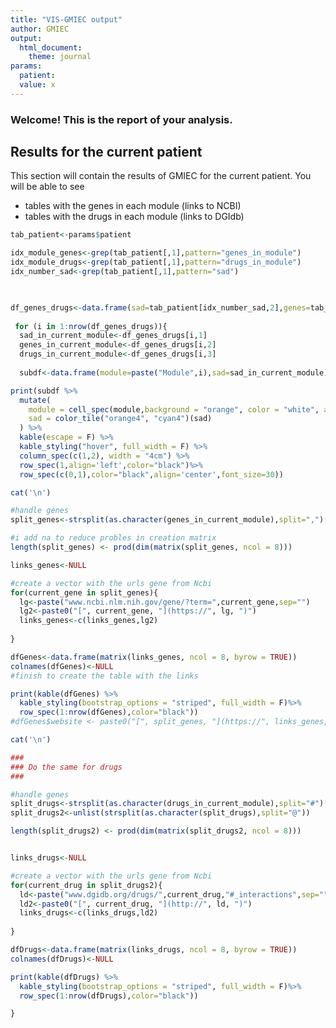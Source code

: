 ```yaml
---
title: "VIS-GMIEC output"
author: GMIEC
output: 
  html_document:
    theme: journal
params:
  patient: 
  value: x
---
```

  
### Welcome! This is the report of your analysis.
  
## Results for the current patient
This section will contain the results of GMIEC for the current patient.
You will be able to see

- tables with the genes in each module (links to NCBI)
- tables with the drugs in each module (links to DGIdb)

```r


tab_patient<-params$patient

idx_module_genes<-grep(tab_patient[,1],pattern="genes_in_module")
idx_module_drugs<-grep(tab_patient[,1],pattern="drugs_in_module")
idx_number_sad<-grep(tab_patient[,1],pattern="sad")


  
df_genes_drugs<-data.frame(sad=tab_patient[idx_number_sad,2],genes=tab_patient[idx_module_genes,2],drugs=tab_patient[idx_module_drugs,2])
  
 for (i in 1:nrow(df_genes_drugs)){
  sad_in_current_module<-df_genes_drugs[i,1]
  genes_in_current_module<-df_genes_drugs[i,2]
  drugs_in_current_module<-df_genes_drugs[i,3]
  
  subdf<-data.frame(module=paste("Module",i),sad=sad_in_current_module)

print(subdf %>%
  mutate(
    module = cell_spec(module,background = "orange", color = "white", align = "center"),
    sad = color_tile("orange4", "cyan4")(sad) 
  ) %>%
  kable(escape = F) %>%
  kable_styling("hover", full_width = F) %>%
  column_spec(c(1,2), width = "4cm") %>%
  row_spec(1,align='left',color="black")%>%
  row_spec(c(0,1),color="black",align='center',font_size=30))

cat('\n')

#handle genes
split_genes<-strsplit(as.character(genes_in_current_module),split=",")[[1]]

#i add na to reduce probles in creation matrix
length(split_genes) <- prod(dim(matrix(split_genes, ncol = 8)))

links_genes<-NULL

#create a vector with the urls gene from Ncbi
for(current_gene in split_genes){
  lg<-paste("www.ncbi.nlm.nih.gov/gene/?term=",current_gene,sep="")
  lg2<-paste0("[", current_gene, "](https://", lg, ")")
  links_genes<-c(links_genes,lg2)
  
}

dfGenes<-data.frame(matrix(links_genes, ncol = 8, byrow = TRUE))
colnames(dfGenes)<-NULL
#finish to create the table with the links

print(kable(dfGenes) %>%
  kable_styling(bootstrap_options = "striped", full_width = F)%>%
  row_spec(1:nrow(dfGenes),color="black"))
#dfGenes$website <- paste0("[", split_genes, "](https://", links_genes, ")")

cat('\n')

###
### Do the same for drugs
###

#handle genes
split_drugs<-strsplit(as.character(drugs_in_current_module),split="#")[[1]]
split_drugs2<-unlist(strsplit(as.character(split_drugs),split="@"))

length(split_drugs2) <- prod(dim(matrix(split_drugs2, ncol = 8)))


links_drugs<-NULL

#create a vector with the urls gene from Ncbi
for(current_drug in split_drugs2){
  ld<-paste("www.dgidb.org/drugs/",current_drug,"#_interactions",sep="")
  ld2<-paste0("[", current_drug, "](http://", ld, ")")
  links_drugs<-c(links_drugs,ld2)
  
}

dfDrugs<-data.frame(matrix(links_drugs, ncol = 8, byrow = TRUE))
colnames(dfDrugs)<-NULL

print(kable(dfDrugs) %>%
  kable_styling(bootstrap_options = "striped", full_width = F)%>%
  row_spec(1:nrow(dfDrugs),color="black"))

}
```

